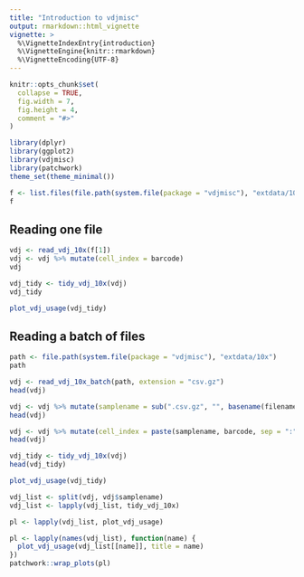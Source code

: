 ```yaml
---
title: "Introduction to vdjmisc"
output: rmarkdown::html_vignette
vignette: >
  %\VignetteIndexEntry{introduction}
  %\VignetteEngine{knitr::rmarkdown}
  %\VignetteEncoding{UTF-8}
---
```


```r
knitr::opts_chunk$set(
  collapse = TRUE,
  fig.width = 7,
  fig.height = 4,
  comment = "#>"
)
```

```r
library(dplyr)
library(ggplot2)
library(vdjmisc)
library(patchwork)
theme_set(theme_minimal())
```


```r
f <- list.files(file.path(system.file(package = "vdjmisc"), "extdata/10x"), full.names = TRUE)
f
```

## Reading one file

```r
vdj <- read_vdj_10x(f[1])
vdj <- vdj %>% mutate(cell_index = barcode)
vdj
```


```r
vdj_tidy <- tidy_vdj_10x(vdj)
vdj_tidy
```


```r
plot_vdj_usage(vdj_tidy)
```

## Reading a batch of files

```r
path <- file.path(system.file(package = "vdjmisc"), "extdata/10x")
path
```


```r
vdj <- read_vdj_10x_batch(path, extension = "csv.gz")
head(vdj)
```

```r
vdj <- vdj %>% mutate(samplename = sub(".csv.gz", "", basename(filename)))
head(vdj)
```

```r
vdj <- vdj %>% mutate(cell_index = paste(samplename, barcode, sep = ":"))
head(vdj)
```

```r
vdj_tidy <- tidy_vdj_10x(vdj)
head(vdj_tidy)
```

```r
plot_vdj_usage(vdj_tidy)
```


```r
vdj_list <- split(vdj, vdj$samplename)
vdj_list <- lapply(vdj_list, tidy_vdj_10x)
```


```r
pl <- lapply(vdj_list, plot_vdj_usage)

pl <- lapply(names(vdj_list), function(name) {
  plot_vdj_usage(vdj_list[[name]], title = name)
})
patchwork::wrap_plots(pl)
```


